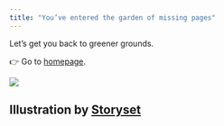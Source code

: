 ```yaml
---
title: "You’ve entered the garden of missing pages"
---
```


Let's get you back to greener grounds.

👉 Go to [homepage](/index.qmd).

![](images/404.svg){fig-alt="An illustration of 404 with trees and mountains"}

## Illustration by [Storyset](https://storyset.com/web) {.appendix}
